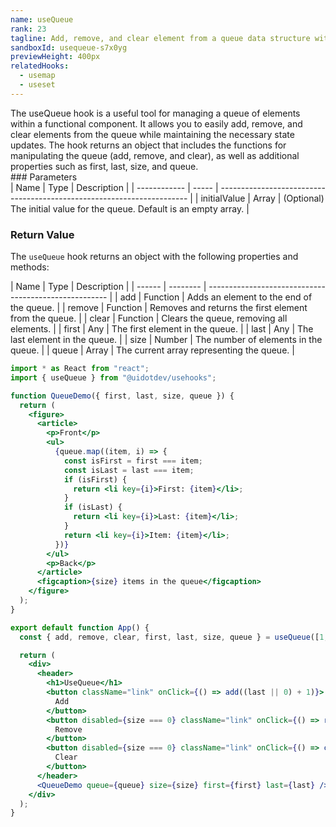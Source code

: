 ```yaml
---
name: useQueue
rank: 23
tagline: Add, remove, and clear element from a queue data structure with useQueue.
sandboxId: usequeue-s7x0yg
previewHeight: 400px
relatedHooks:
  - usemap
  - useset
---
```



<HookDescription name={frontmatter.name}>
  The useQueue hook is a useful tool for managing a queue of elements within a
  functional component. It allows you to easily add, remove, and clear elements
  from the queue while maintaining the necessary state updates. The hook returns
  an object that includes the functions for manipulating the queue (add, remove,
  and clear), as well as additional properties such as first, last, size, and
  queue.
</HookDescription>

<div class="reference">
  ### Parameters

  <div class="table-container">
  | Name         | Type  | Description                                                            |
  | ------------ | ----- | ---------------------------------------------------------------------- |
  | initialValue | Array | (Optional) The initial value for the queue. Default is an empty array. |
  </div>

  ### Return Value

  The `useQueue` hook returns an object with the following properties and methods:

  <div class="table-container">
  | Name   | Type     | Description                                           |
  | ------ | -------- | ----------------------------------------------------- |
  | add    | Function | Adds an element to the end of the queue.              |
  | remove | Function | Removes and returns the first element from the queue. |
  | clear  | Function | Clears the queue, removing all elements.              |
  | first  | Any      | The first element in the queue.                       |
  | last   | Any      | The last element in the queue.                        |
  | size   | Number   | The number of elements in the queue.                  |
  | queue  | Array    | The current array representing the queue.             |
  </div>
</div>

<CodePreview
  sandboxId={frontmatter.sandboxId}
  previewHeight={frontmatter.previewHeight}
/>

<StaticCodeContainer>

```jsx
import * as React from "react";
import { useQueue } from "@uidotdev/usehooks";

function QueueDemo({ first, last, size, queue }) {
  return (
    <figure>
      <article>
        <p>Front</p>
        <ul>
          {queue.map((item, i) => {
            const isFirst = first === item;
            const isLast = last === item;
            if (isFirst) {
              return <li key={i}>First: {item}</li>;
            }
            if (isLast) {
              return <li key={i}>Last: {item}</li>;
            }
            return <li key={i}>Item: {item}</li>;
          })}
        </ul>
        <p>Back</p>
      </article>
      <figcaption>{size} items in the queue</figcaption>
    </figure>
  );
}

export default function App() {
  const { add, remove, clear, first, last, size, queue } = useQueue([1, 2, 3]);

  return (
    <div>
      <header>
        <h1>UseQueue</h1>
        <button className="link" onClick={() => add((last || 0) + 1)}>
          Add
        </button>
        <button disabled={size === 0} className="link" onClick={() => remove()}>
          Remove
        </button>
        <button disabled={size === 0} className="link" onClick={() => clear()}>
          Clear
        </button>
      </header>
      <QueueDemo queue={queue} size={size} first={first} last={last} />
    </div>
  );
}
```

</StaticCodeContainer>
